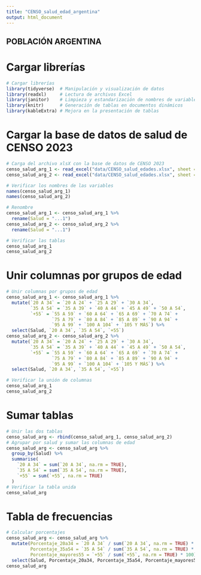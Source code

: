 ```yaml
---
title: "CENSO_salud_edad_argentina"
output: html_document
---
```

## POBLACIÓN ARGENTINA
# Cargar librerías
```r
# Cargar librerías
library(tidyverse)  # Manipulación y visualización de datos
library(readxl)     # Lectura de archivos Excel
library(janitor)    # Limpieza y estandarización de nombres de variables
library(knitr)      # Generación de tablas en documentos dinámicos
library(kableExtra) # Mejora en la presentación de tablas
```

# Cargar la base de datos de salud de CENSO 2023
```r
# Carga del archivo xlsX con la base de datos de CENSO 2023
censo_salud_arg_1 <- read_excel("data/CENSO_salud_edades.xlsx", sheet = "arg1")
censo_salud_arg_2 <- read_excel("data/CENSO_salud_edades.xlsx", sheet = "arg2")

# Verificar los nombres de las variables
names(censo_salud_arg_1)
names(censo_salud_arg_2)

# Renombre
censo_salud_arg_1 <- censo_salud_arg_1 %>%
  rename(Salud = "...1")
censo_salud_arg_2 <- censo_salud_arg_2 %>%
  rename(Salud = "...1")

# Verificar las tablas
censo_salud_arg_1
censo_salud_arg_2
```

# Unir columnas por grupos de edad
```r
# Unir columnas por grupos de edad
censo_salud_arg_1 <- censo_salud_arg_1 %>%
  mutate(`20 A 34` = `20 A 24` + `25 A 29` + `30 A 34`,
         `35 A 54` = `35 A 39` + `40 A 44` + `45 A 49` + `50 A 54`,
         `+55` = `55 A 59` + `60 A 64` + `65 A 69` + `70 A 74` + 
                 `75 A 79` + `80 A 84` + `85 A 89` + `90 A 94` + 
                 `95 A 99` + `100 A 104` + `105 Y MÁS`) %>%
  select(Salud, `20 A 34`, `35 A 54`, `+55`)
censo_salud_arg_2 <- censo_salud_arg_2 %>%
  mutate(`20 A 34` = `20 A 24` + `25 A 29` + `30 A 34`,
         `35 A 54` = `35 A 39` + `40 A 44` + `45 A 49` + `50 A 54`,
         `+55` = `55 A 59` + `60 A 64` + `65 A 69` + `70 A 74` + 
                 `75 A 79` + `80 A 84` + `85 A 89` + `90 A 94` + 
                 `95 A 99` + `100 A 104` + `105 Y MÁS`) %>%
  select(Salud, `20 A 34`, `35 A 54`, `+55`)

# Verificar la unión de columnas
censo_salud_arg_1
censo_salud_arg_2
```

# Sumar tablas
```r
# Unir las dos tablas
censo_salud_arg <- rbind(censo_salud_arg_1, censo_salud_arg_2)
# Agrupar por salud y sumar las columnas de edad
censo_salud_arg <- censo_salud_arg %>%
  group_by(Salud) %>%
  summarise(
    `20 A 34` = sum(`20 A 34`, na.rm = TRUE),
    `35 A 54` = sum(`35 A 54`, na.rm = TRUE),
    `+55` = sum(`+55`, na.rm = TRUE)
  )
# Verificar la tabla unida
censo_salud_arg
```
# Tabla de frecuencias
```r
# Calcular porcentajes
censo_salud_arg <- censo_salud_arg %>%
  mutate(Porcentaje_20a34 = `20 A 34` / sum(`20 A 34`, na.rm = TRUE) * 100,
         Porcentaje_35a54 = `35 A 54` / sum(`35 A 54`, na.rm = TRUE) * 100,
         Porcentaje_mayores55 = `+55` / sum(`+55`, na.rm = TRUE) * 100) %>%
  select(Salud, Porcentaje_20a34, Porcentaje_35a54, Porcentaje_mayores55)
censo_salud_arg
```


